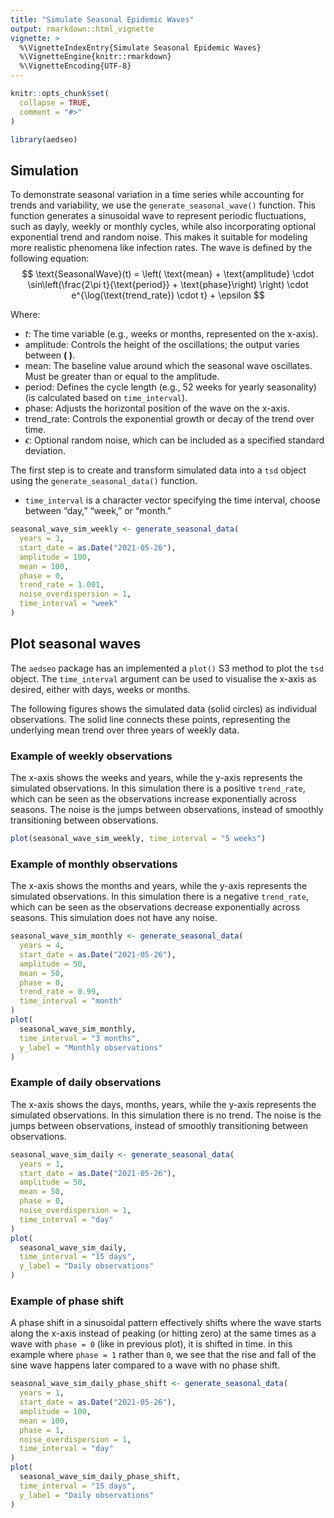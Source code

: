 ```yaml
---
title: "Simulate Seasonal Epidemic Waves"
output: rmarkdown::html_vignette
vignette: >
  %\VignetteIndexEntry{Simulate Seasonal Epidemic Waves}
  %\VignetteEngine{knitr::rmarkdown}
  %\VignetteEncoding{UTF-8}
---
```


```r
knitr::opts_chunk$set(
  collapse = TRUE,
  comment = "#>"
)
```

```r
library(aedseo)
```

## Simulation

To demonstrate seasonal variation in a time series while accounting for trends and variability, we use the
`generate_seasonal_wave()` function. This function generates a sinusoidal wave to represent periodic fluctuations,
such as dayly, weekly or monthly cycles, while also incorporating optional exponential trend and random noise.
This makes it suitable for modeling more realistic phenomena like infection rates.
The wave is defined by the following equation:
$$
\text{SeasonalWave}(t) =
\left( \text{mean} + \text{amplitude} \cdot \sin\left(\frac{2\pi t}{\text{period}} + \text{phase}\right) \right)
\cdot e^{\log(\text{trend_rate}) \cdot t} + \epsilon
$$

Where:

- $t$: The time variable (e.g., weeks or months, represented on the x-axis).
- $\text{amplitude}$: Controls the height of the oscillations; the output varies between **\( \text{mean} \pm \text{amplitude} \)**.
- $\text{mean}$: The baseline value around which the seasonal wave oscillates. Must be greater than or equal to the amplitude.
- $\text{period}$: Defines the cycle length (e.g., 52 weeks for yearly seasonality) (is calculated based on `time_interval`).
- $\text{phase}$: Adjusts the horizontal position of the wave on the x-axis.
- $\text{trend_rate}$: Controls the exponential growth or decay of the trend over time.
- $\epsilon$: Optional random noise, which can be included as a specified standard deviation.

The first step is to create and transform simulated data into a `tsd` object using the `generate_seasonal_data()` function.

- `time_interval` is a character vector specifying the time interval, choose between "day," "week," or "month."

```r
seasonal_wave_sim_weekly <- generate_seasonal_data(
  years = 3,
  start_date = as.Date("2021-05-26"),
  amplitude = 100,
  mean = 100,
  phase = 0,
  trend_rate = 1.001,
  noise_overdispersion = 1,
  time_interval = "week"
)
```

## Plot seasonal waves

The `aedseo` package has an implemented a `plot()` S3 method to plot the `tsd` object.
The `time_interval` argument can be used to visualise the x-axis as desired, either with days, weeks or months.

The following figures shows the simulated data (solid circles) as individual observations.
The solid line connects these points, representing the underlying mean trend over three years of weekly data.

### Example of weekly observations
The x-axis shows the weeks and years, while the y-axis represents the simulated observations.
In this simulation there is a positive `trend_rate`, which can be seen as the observations increase exponentially across seasons.
The noise is the jumps between observations, instead of smoothly transitioning between observations.

```r
plot(seasonal_wave_sim_weekly, time_interval = "5 weeks")
```


### Example of monthly observations
The x-axis shows the months and years, while the y-axis represents the simulated observations.
In this simulation there is a negative `trend_rate`, which can be seen as the observations decrease exponentially across seasons.
This simulation does not have any noise.
```r
seasonal_wave_sim_monthly <- generate_seasonal_data(
  years = 4,
  start_date = as.Date("2021-05-26"),
  amplitude = 50,
  mean = 50,
  phase = 0,
  trend_rate = 0.99,
  time_interval = "month"
)
plot(
  seasonal_wave_sim_monthly,
  time_interval = "3 months",
  y_label = "Monthly observations"
)
```

### Example of daily observations
The x-axis shows the days, months, years, while the y-axis represents the simulated observations.
In this simulation there is no trend.
The noise is the jumps between observations, instead of smoothly transitioning between observations.
```r
seasonal_wave_sim_daily <- generate_seasonal_data(
  years = 1,
  start_date = as.Date("2021-05-26"),
  amplitude = 50,
  mean = 50,
  phase = 0,
  noise_overdispersion = 1,
  time_interval = "day"
)
plot(
  seasonal_wave_sim_daily,
  time_interval = "15 days",
  y_label = "Daily observations"
)
```

### Example of phase shift
A phase shift in a sinusoidal pattern effectively shifts where the wave starts along the x-axis instead of peaking
(or hitting zero) at the same times as a wave with `phase = 0` (like in previous plot), it is shifted in time.
in this example where `phase = 1` rather than `0`, we see that the rise and fall of the sine wave happens later
compared to a wave with no phase shift.
```r
seasonal_wave_sim_daily_phase_shift <- generate_seasonal_data(
  years = 1,
  start_date = as.Date("2021-05-26"),
  amplitude = 100,
  mean = 100,
  phase = 1,
  noise_overdispersion = 1,
  time_interval = "day"
)
plot(
  seasonal_wave_sim_daily_phase_shift,
  time_interval = "15 days",
  y_label = "Daily observations"
)
```
